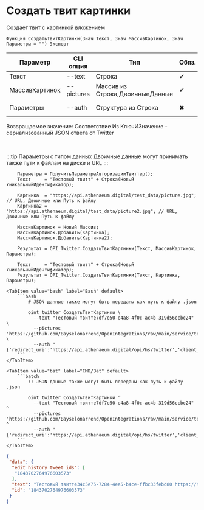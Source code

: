 ﻿---
sidebar_position: 3
---


# Создать твит картинки
 Создает твит с картинкой вложением



`Функция СоздатьТвитКартинки(Знач Текст, Знач МассивКартинок, Знач Параметры = "") Экспорт`

  | Параметр | CLI опция | Тип | Обяз. | Назначение |
  |-|-|-|-|-|
  | Текст | --text | Строка | &#x2714; | Текст твита |
  | МассивКартинок | --pictures | Массив из Строка,ДвоичныеДанные | &#x2714; | Массив файлов картинок |
  | Параметры | --auth | Структура из Строка | &#x2716; | Данные авторизации. См.ПолучитьСтандартныеПараметры |

  
  Возвращаемое значение:   Соответствие Из КлючИЗначение - сериализованный JSON ответа от Twitter

<br/>

:::tip
Параметры с типом данных Двоичные данные могут принимать также пути к файлам на диске и URL
:::
<br/>



```bsl title="Пример использования для 1С:Предприятие/OneScript"
    Параметры = ПолучитьПараметрыАвторизацииТвиттер();
    Текст     = "Тестовый твитт" + Строка(Новый УникальныйИдентификатор);

    Картинка  = "https://api.athenaeum.digital/test_data/picture.jpg";  // URL, Двоичные или Путь к файлу
    Картинка2 = "https://api.athenaeum.digital/test_data/picture2.jpg"; // URL, Двоичные или Путь к файлу

    МассивКартинок = Новый Массив;
    МассивКартинок.Добавить(Картинка);
    МассивКартинок.Добавить(Картинка2);

    Результат = OPI_Twitter.СоздатьТвитКартинки(Текст, МассивКартинок, Параметры);

    Текст     = "Тестовый твитт" + Строка(Новый УникальныйИдентификатор);
    Результат = OPI_Twitter.СоздатьТвитКартинки(Текст, Картинка, Параметры);
```
    

 <Tabs>
  
    <TabItem value="bash" label="Bash" default>
        ```bash
            # JSON данные также могут быть переданы как путь к файлу .json
            
            oint twitter СоздатьТвитКартинки \
              --text "Тестовый твиттe7df7e50-e4a8-4f0c-ac4b-319d56ccbc24" \
              --pictures "https://github.com/Bayselonarrend/OpenIntegrations/raw/main/service/test_data/picture.jpg" \
              --auth "{'redirect_uri':'https://api.athenaeum.digital/opi/hs/twitter','client_id':'***','client_secret':'***','access_token':'***','refresh_token':'***','oauth_token':'***','oauth_token_secret':'***','oauth_consumer_key':'***','oauth_consumer_secret':'***'}"
        ```
    </TabItem>
  
    <TabItem value="bat" label="CMD/Bat" default>
        ```batch
            :: JSON данные также могут быть переданы как путь к файлу .json
            
            oint twitter СоздатьТвитКартинки ^
              --text "Тестовый твиттe7df7e50-e4a8-4f0c-ac4b-319d56ccbc24" ^
              --pictures "https://github.com/Bayselonarrend/OpenIntegrations/raw/main/service/test_data/picture.jpg" ^
              --auth "{'redirect_uri':'https://api.athenaeum.digital/opi/hs/twitter','client_id':'***','client_secret':'***','access_token':'***','refresh_token':'***','oauth_token':'***','oauth_token_secret':'***','oauth_consumer_key':'***','oauth_consumer_secret':'***'}"
        ```
    </TabItem>
</Tabs>


```json title="Результат"
{
 "data": {
  "edit_history_tweet_ids": [
   "1843702764976603573"
  ],
  "text": "Тестовый твитт434c5e75-7284-4ee5-b4ce-ffbc33febd80 https://t.co/4j5KPuRULH",
  "id": "1843702764976603573"
 }
}
```
